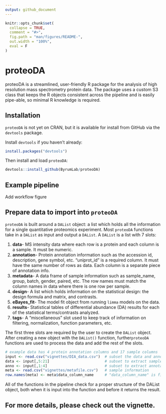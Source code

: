 ```yaml
---
output: github_document
---
```


<!-- README.md is generated from README.Rmd. Please edit README.Rmd file -->

```r
knitr::opts_chunk$set(
  collapse = TRUE,
  comment = "#>",
  fig.path = "man/figures/README-",
  out.width = "100%",
  eval = F
)
```

# proteoDA

proteoDA is a streamlined, user-friendly R package for the analysis of high resolution mass spectrometry protein data. The package uses a custom S3 class that keeps the R objects consistent across the pipeline and is easily pipe-able, so minimal R knowledge is required. 

## Installation

`proteoDA` is not yet on CRAN, but it is available for install from GitHub via the `devtools` package. 

Install `devtools` if you haven't already:

``` r
install.packages("devtools")
```

Then install and load `proteoDA`:

```r
devtools::install_github(ByrumLab/proteoDA)
```

## Example pipeline

Add workflow figure

## Prepare data to import into `proteoDA`

`proteoDA` is built around a `DAList` object: a list which holds all the information for a single quantitative proteomics experiment. Most `proteoDA` functions take in a `DAList` as input and output a `DAList`. A `DAList` is a list with 7 slots:

1.  **data**- MS intensity data where each row is a protein and each column is a sample. It must be numeric. 
2.  **annotation**- Protein annotation information such as the accession id, description, gene symbol, etc. "uniprot_id" is a required column. It must have the same number of rows as data. Each column is a separate piece of annotation info.
3.  **metadata**- A data frame of sample information such as sample_name, group, batch, gender, paired, etc. The row names must match the column names in data where there is one row per sample.
4.  **design**- A list which holds information on the statistical design: the design formula and matrix, and contrasts.
5.  **eBayes_fit**- The model fit object from running `limma` models on the data.
6.  **results**- Statistical tables of differential abundance (DA) results for each of the statistical terms/contrasts analyzed.
7.  **tags**- A “miscellaneous” slot used to keep track of information on filtering, normalization, function parameters, etc.

The first three slots are required by the user to create the `DAList` object. After creating a new object with the `DAList()` function, further`proteoDA` functions are used to process the data and add the rest of the slots. 

```r
# example data has 4 protein annotation columns and 17 sample columns
input <- read.csv("vignettes/DIA_data.csv")  # subset the data and annotation
data <- input[,5:21]                         # subset to extract sample columns
anno <- input[,1:4]                          # subset to extract annotation
meta <- read.csv("vignettes/metafile.csv")   # sample information
row.names(meta) <- meta$data_column_name     # "data_column_name" is first column of metafile.csv
```

All of the functions in the pipeline check for a proper structure of the DAList object, both when it is input into the function and before it returns the result. 

## For more details, please check out the vignette.
